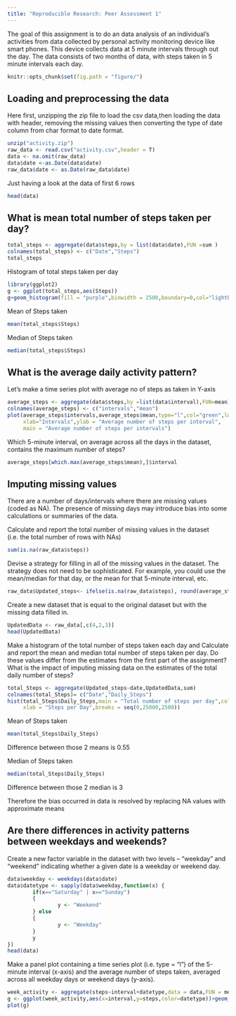 ```yaml
---
title: "Reproducible Research: Peer Assessment 1"
---
```




The goal of this assignment is to do an data analysis of an individual's activities from data collected by personal activity monitoring device like smart phones.
This device collects data at 5 minute intervals through out the day. The data consists of two months of data, with steps taken in 5 minute intervals each day.

```r
knitr::opts_chunk$set(fig.path = "figure/")
```

## Loading and preprocessing the data
Here first, unzipping the zip file to load the csv data,then loading
the data with header, removing the missing values then converting the type of date
column from char format to date format.

```r
unzip("activity.zip")
raw_data <- read.csv("activity.csv",header = T)
data <- na.omit(raw_data)
data$date <-as.Date(data$date)
raw_data$date <- as.Date(raw_data$date)
```

Just having a look at the data of first 6 rows
```r
head(data)
```


## What is mean total number of steps taken per day?

```r
total_steps <- aggregate(data$steps,by = list(data$date),FUN =sum )
colnames(total_steps) <- c("Date","Steps")
total_steps
```

Histogram of total steps taken per day
```r
library(ggplot2)
g <- ggplot(total_steps,aes(Steps))
g+geom_histogram(fill = "purple",binwidth = 2500,boundary=0,col="lightblue")+  labs(x="Steps",y="Frequency")+scale_x_continuous(breaks=seq(0,25000,2500))+scale_y_continuous(breaks=seq(0,18,2))+ggtitle("Histogram of steps per day")
```


Mean of Steps taken
```r
mean(total_steps$Steps)
```
Median of Steps taken 
```r
median(total_steps$Steps)
```

## What is the average daily activity pattern?

Let's make a time series plot with average no of steps as taken in Y-axis 
```r
average_steps <- aggregate(data$steps,by =list(data$interval),FUN=mean)
colnames(average_steps) <- c("intervals","mean")
plot(average_steps$intervals,average_steps$mean,type="l",col="green",lwd=2.5,
     xlab="Intervals",ylab = "Average number of steps per interval",
     main = "Average number of steps per intervals")
```

Which 5-minute interval, on average across all the days in the dataset, contains the maximum number of steps?

```r
average_steps[which.max(average_steps$mean),]$interval
```


## Imputing missing values
There are a number of days/intervals where there are missing values (coded as NA). The presence of missing days may introduce bias into some calculations or summaries of the data.

Calculate and report the total number of missing values in the dataset (i.e. the total number of rows with NAs)

```r
sum(is.na(raw_data$steps))
```
Devise a strategy for filling in all of the missing values in the dataset. The strategy does not need to be sophisticated. For example, you could use the mean/median for that day, or the mean for that 5-minute interval, etc.

```r
raw_data$Updated_steps<- ifelse(is.na(raw_data$steps), round(average_steps$mean[match(raw_data$interval, average_steps$intervals)],0), raw_data$steps)
```

Create a new dataset that is equal to the original dataset but with the missing data filled in.

```r
UpdatedData <- raw_data[,c(4,2,3)]
head(UpdatedData)
```


Make a histogram of the total number of steps taken each day and Calculate and report the mean and median total number of steps taken per day. Do these values differ from the estimates from the first part of the assignment? What is the impact of imputing missing data on the estimates of the total daily number of steps?

```r
total_Steps <- aggregate(Updated_steps~date,UpdatedData,sum)
colnames(total_Steps)= c("Date","Daily_Steps")
hist(total_Steps$Daily_Steps,main = "Total number of steps per day",col="pink",
     xlab = "Steps per Day",breaks = seq(0,25000,2500))
```


Mean of Steps taken
```r
mean(total_Steps$Daily_Steps)
```
Difference between those 2 means is 0.55 

Median of Steps taken 
```r
median(total_Steps$Daily_Steps)
```

Difference between those 2 median is 3 

Therefore the bias occurred in data is resolved by replacing NA values with approximate means 


## Are there differences in activity patterns between weekdays and weekends?

Create a new factor variable in the dataset with two levels – “weekday” and “weekend” indicating whether a given date is a weekday or weekend day.

```r
data$weekday <- weekdays(data$date)
data$datetype <- sapply(data$weekday,function(x) {
        if(x=="Saturday" | x=="Sunday")
        {
                y <- "Weekend"
        } else
        {
                y <- "Weekday"
        }
        y
})
head(data)
```

Make a panel plot containing a time series plot (i.e. type = “l”) of the 5-minute interval (x-axis) and the average number of steps taken, averaged across all weekday days or weekend days (y-axis).

```r
week_activity <- aggregate(steps~interval+datetype,data = data,FUN = mean)
g <- ggplot(week_activity,aes(x=interval,y=steps,color=datetype))+geom_line()+labs(x="Time Interval",y="Average no. of steps")+facet_grid(datetype~.)+ggtitle("Average steps per time interval : WeekDays vs Weekends")
plot(g)
 
```


